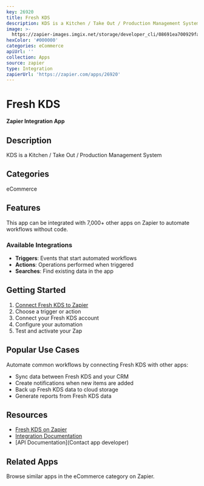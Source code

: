 ```yaml
---
key: 26920
title: Fresh KDS
description: KDS is a Kitchen / Take Out / Production Management System
image: >-
  https://zapier-images.imgix.net/storage/developer_cli/08691ea700929faa56225ae7b6648aa0.png?auto=format%2Ccompress&ixlib=python-3.0.0&q=50
hexColor: '#000000'
categories: eCommerce
apiUrl: ''
collection: Apps
source: zapier
type: Integration
zapierUrl: 'https://zapier.com/apps/26920'
---
```

# Fresh KDS

**Zapier Integration App**

## Description

KDS is a Kitchen / Take Out / Production Management System

## Categories

eCommerce

## Features

This app can be integrated with 7,000+ other apps on Zapier to automate workflows without code.

### Available Integrations

- **Triggers**: Events that start automated workflows
- **Actions**: Operations performed when triggered
- **Searches**: Find existing data in the app

## Getting Started

1. [Connect Fresh KDS to Zapier](https://zapier.com/apps/26920)
2. Choose a trigger or action
3. Connect your Fresh KDS account
4. Configure your automation
5. Test and activate your Zap

## Popular Use Cases

Automate common workflows by connecting Fresh KDS with other apps:

- Sync data between Fresh KDS and your CRM
- Create notifications when new items are added
- Back up Fresh KDS data to cloud storage
- Generate reports from Fresh KDS data

## Resources

- [Fresh KDS on Zapier](https://zapier.com/apps/26920)
- [Integration Documentation](https://zapier.com/apps/26920/integrations)
- [API Documentation](Contact app developer)

## Related Apps

Browse similar apps in the eCommerce category on Zapier.
